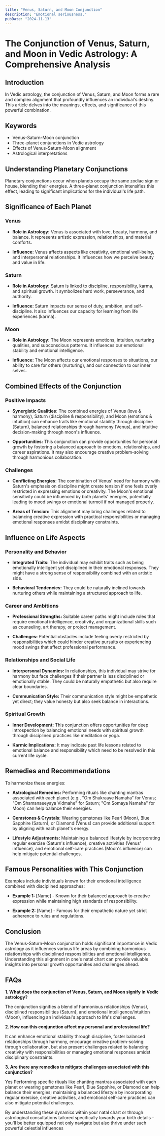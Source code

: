 ```yaml
---
title: "Venus, Saturn, and Moon Conjunction"
description: "Emotional seriousness."
pubDate: "2024-11-13"
---
```


# The Conjunction of Venus, Saturn, and Moon in Vedic Astrology: A Comprehensive Analysis

## Introduction

In Vedic astrology, the conjunction of Venus, Saturn, and Moon forms a rare and complex alignment that profoundly influences an individual's destiny. This article delves into the meanings, effects, and significance of this powerful combination.

## Keywords

- Venus-Saturn-Moon conjunction
- Three-planet conjunctions in Vedic astrology
- Effects of Venus-Saturn-Moon alignment
- Astrological interpretations

## Understanding Planetary Conjunctions

Planetary conjunctions occur when planets occupy the same zodiac sign or house, blending their energies. A three-planet conjunction intensifies this effect, leading to significant implications for the individual's life path.

## Significance of Each Planet

### Venus

- **Role in Astrology:** Venus is associated with love, beauty, harmony, and balance. It represents artistic expression, relationships, and material comforts.
  
- **Influence:** Venus affects aspects like creativity, emotional well-being, and interpersonal relationships. It influences how we perceive beauty and value in life.

### Saturn

- **Role in Astrology:** Saturn is linked to discipline, responsibility, karma, and spiritual growth. It symbolizes hard work, perseverance, and authority.
  
- **Influence:** Saturn impacts our sense of duty, ambition, and self-discipline. It also influences our capacity for learning from life experiences (karma).

### Moon

- **Role in Astrology:** The Moon represents emotions, intuition, nurturing qualities, and subconscious patterns. It influences our emotional stability and emotional intelligence.
  
- **Influence:** The Moon affects our emotional responses to situations, our ability to care for others (nurturing), and our connection to our inner selves.

## Combined Effects of the Conjunction

### Positive Impacts

- **Synergistic Qualities:** The combined energies of Venus (love & harmony), Saturn (discipline & responsibility), and Moon (emotions & intuition) can enhance traits like emotional stability through discipline (Saturn), balanced relationships through harmony (Venus), and intuitive decision-making through moon's influence.
  
- **Opportunities:** This conjunction can provide opportunities for personal growth by fostering a balanced approach to emotions, relationships, and career aspirations. It may also encourage creative problem-solving through harmonious collaboration.

### Challenges

- **Conflicting Energies:** The combination of Venus' need for harmony with Saturn's emphasis on discipline might create tension if one feels overly restricted in expressing emotions or creativity. The Moon's emotional sensitivity could be influenced by both planets' energies, potentially leading to mood swings or emotional turmoil if not managed properly.
  
- **Areas of Tension:** This alignment may bring challenges related to balancing creative expression with practical responsibilities or managing emotional responses amidst disciplinary constraints.

## Influence on Life Aspects

### Personality and Behavior

- **Integrated Traits:** The individual may exhibit traits such as being emotionally intelligent yet disciplined in their emotional responses. They might have a strong sense of responsibility combined with an artistic side.
  
- **Behavioral Tendencies:** They could be naturally inclined towards nurturing others while maintaining a structured approach to life.

### Career and Ambitions

- **Professional Strengths:** Suitable career paths might include roles that require emotional intelligence, creativity, and organizational skills such as counseling, art therapy, or project management.
  
- **Challenges:** Potential obstacles include feeling overly restricted by responsibilities which could hinder creative pursuits or experiencing mood swings that affect professional performance.

### Relationships and Social Life

- **Interpersonal Dynamics:** In relationships, this individual may strive for harmony but face challenges if their partner is less disciplined or emotionally stable. They could be naturally empathetic but also require clear boundaries.
  
- **Communication Style:** Their communication style might be empathetic yet direct; they value honesty but also seek balance in interactions.

### Spiritual Growth

- **Inner Development:** This conjunction offers opportunities for deep introspection by balancing emotional needs with spiritual growth through disciplined practices like meditation or yoga.
  
- **Karmic Implications:** It may indicate past life lessons related to emotional balance and responsibility which need to be resolved in this current life cycle.

## Remedies and Recommendations

To harmonize these energies:

- **Astrological Remedies:** Performing rituals like chanting mantras associated with each planet (e.g., "Om Shukraaye Namaha" for Venus; "Om Shamanaeeyaya Vidmahe" for Saturn; "Om Somaya Namaha" for Moon) can help balance their energies.
  
- **Gemstones & Crystals:** Wearing gemstones like Pearl (Moon), Blue Sapphire (Saturn), or Diamond (Venus) can provide additional support by aligning with each planet's energy.
  
- **Lifestyle Adjustments:** Maintaining a balanced lifestyle by incorporating regular exercise (Saturn's influence), creative activities (Venus' influence), and emotional self-care practices (Moon's influence) can help mitigate potential challenges.

## Famous Personalities with This Conjunction

Examples include individuals known for their emotional intelligence combined with disciplined approaches:

- **Example 1:** [Name] - Known for their balanced approach to creative expression while maintaining high standards of responsibility.
  
- **Example 2:** [Name] - Famous for their empathetic nature yet strict adherence to rules and regulations.

## Conclusion

The Venus-Saturn-Moon conjunction holds significant importance in Vedic astrology as it influences various life areas by combining harmonious relationships with disciplined responsibilities and emotional intelligence. Understanding this alignment in one's natal chart can provide valuable insights into personal growth opportunities and challenges ahead.

## FAQs

**1. What does the conjunction of Venus, Saturn, and Moon signify in Vedic astrology?**

The conjunction signifies a blend of harmonious relationships (Venus), disciplined responsibilities (Saturn), and emotional intelligence/intuition (Moon), influencing an individual's approach to life's challenges.

**2. How can this conjunction affect my personal and professional life?**

It can enhance emotional stability through discipline, foster balanced relationships through harmony, encourage creative problem-solving through collaboration, but also present challenges related to balancing creativity with responsibilities or managing emotional responses amidst disciplinary constraints.

**3. Are there any remedies to mitigate challenges associated with this conjunction?**

Yes Performing specific rituals like chanting mantras associated with each planet or wearing gemstones like Pearl, Blue Sapphire, or Diamond can help balance their energies; maintaining a balanced lifestyle by incorporating regular exercise, creative activities, and emotional self-care practices can also mitigate potential challenges.

By understanding these dynamics within your natal chart or through astrological consultations tailored specifically towards your birth details – you'll be better equipped not only navigate but also thrive under such powerful celestial influences